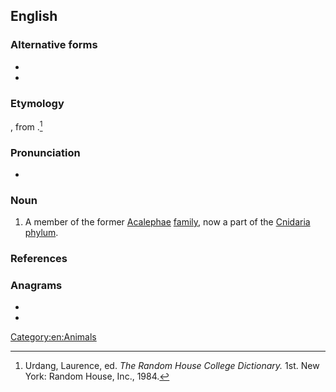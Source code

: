 ==English==

===Alternative forms===
* {{l|en|Acalephan}}
* {{l|en|acalephe}}

===Etymology===
{{borrowing|en|la|acaleph}}, from {{etyl|grc|en}} {{m|grc|ἀκαλήφη||stinging nettle}}.<ref name=RHD>Urdang, Laurence, ed. ''The Random House College Dictionary.'' 1st. New York: Random House, Inc., 1984.</ref>

===Pronunciation===
* {{a|US}} {{IPA|/ˌæk.əˈlɜf/|lang=en}}

===Noun===
{{en-noun}}

# {{lb|en|dated}} A member of the former [[Acalephae]] [[family]], now a part of the [[Cnidaria]] [[phylum]].

===References===
<references/>

===Anagrams===
* {{l|en|acephal}}
* {{l|en|halpace}}

[[Category:en:Animals]]